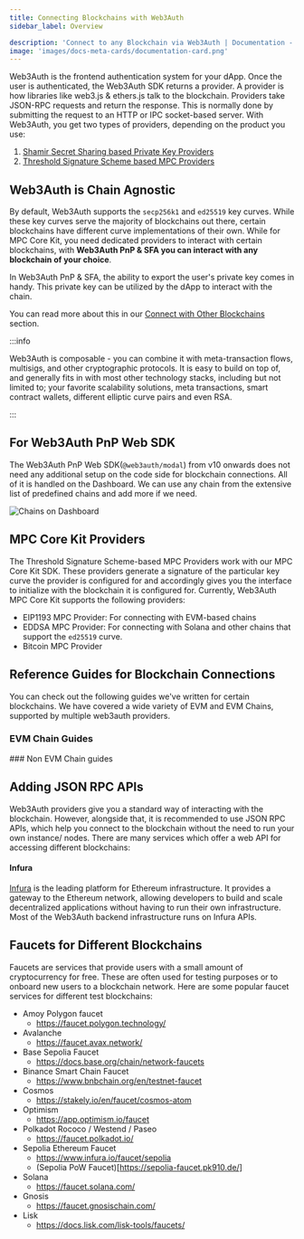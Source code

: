 ```yaml
---
title: Connecting Blockchains with Web3Auth
sidebar_label: Overview

description: 'Connect to any Blockchain via Web3Auth | Documentation - Web3Auth'
image: 'images/docs-meta-cards/documentation-card.png'
---
```



Web3Auth is the frontend authentication system for your dApp. Once the user is authenticated, the Web3Auth SDK returns a provider. A provider is how libraries like web3.js & ethers.js talk to the blockchain. Providers take JSON-RPC requests and return the response. This is normally done by submitting the request to an HTTP or IPC socket-based server. With Web3Auth, you get two types of providers, depending on the product you use:

1. [Shamir Secret Sharing based Private Key Providers](#for-web3auth-pnp-web-sdk)
2. [Threshold Signature Scheme based MPC Providers](#mpc-core-kit-providers)

## Web3Auth is Chain Agnostic

By default, Web3Auth supports the `secp256k1` and `ed25519` key curves. While these key curves serve the majority of blockchains out there, certain blockchains have different curve implementations of their own. While for MPC Core Kit, you need dedicated providers to interact with certain blockchains, with **Web3Auth PnP & SFA you can interact with any blockchain of your choice**.

In Web3Auth PnP & SFA, the ability to export the user's private key comes in handy. This private key can be utilized by the dApp to interact with the chain.

You can read more about this in our [Connect with Other Blockchains](./other/) section.

:::info

Web3Auth is composable - you can combine it with meta-transaction flows, multisigs, and other cryptographic protocols. It is easy to build on top of, and generally fits in with most other technology stacks, including but not limited to; your favorite scalability solutions, meta transactions, smart contract wallets, different elliptic curve pairs and even RSA.

:::

## For Web3Auth PnP Web SDK

The Web3Auth PnP Web SDK(`@web3auth/modal`) from v10 onwards does not need any additional setup on the code side for blockchain connections. All of it is handled on the Dashboard. We can use any chain from the extensive list of predefined chains and add more if we need.

![Chains on Dashboard](https://i.ibb.co/4nCD2GTJ/chains.gif)

## MPC Core Kit Providers

The Threshold Signature Scheme-based MPC Providers work with our MPC Core Kit SDK. These providers generate a signature of the particular key curve the provider is configured for and accordingly gives you the interface to initialize with the blockchain it is configured for. Currently, Web3Auth MPC Core Kit supports the following providers:

- EIP1193 MPC Provider: For connecting with EVM-based chains
- EDDSA MPC Provider: For connecting with Solana and other chains that support the `ed25519` curve.
- Bitcoin MPC Provider

## Reference Guides for Blockchain Connections

You can check out the following guides we've written for certain blockchains. We have covered a wide variety of EVM and EVM Chains, supported by multiple web3auth providers.

### EVM Chain Guides

<EVMChains />
### Non EVM Chain guides

<OtherChains />

## Adding JSON RPC APIs

Web3Auth providers give you a standard way of interacting with the blockchain. However, alongside that, it is recommended to use JSON RPC APIs, which help you connect to the blockchain without the need to run your own instance/ nodes. There are many services which offer a web API for accessing different blockchains:

#### Infura

[Infura](https://infura.io) is the leading platform for Ethereum infrastructure. It provides a gateway to the Ethereum network, allowing developers to build and scale decentralized applications without having to run their own infrastructure. Most of the Web3Auth backend infrastructure runs on Infura APIs.

## Faucets for Different Blockchains

Faucets are services that provide users with a small amount of cryptocurrency for free. These are often used for testing purposes or to onboard new users to a blockchain network. Here are some popular faucet services for different test blockchains:

- Amoy Polygon faucet
  - https://faucet.polygon.technology/
- Avalanche
  - https://faucet.avax.network/
- Base Sepolia Faucet
  - https://docs.base.org/chain/network-faucets
- Binance Smart Chain Faucet
  - https://www.bnbchain.org/en/testnet-faucet
- Cosmos
  - https://stakely.io/en/faucet/cosmos-atom
- Optimism
  - https://app.optimism.io/faucet
- Polkadot Rococo / Westend / Paseo
  - https://faucet.polkadot.io/
- Sepolia Ethereum Faucet
  - https://www.infura.io/faucet/sepolia
  - (Sepolia PoW Faucet)[https://sepolia-faucet.pk910.de/]
- Solana
  - https://faucet.solana.com/
- Gnosis
  - https://faucet.gnosischain.com/
- Lisk
  - https://docs.lisk.com/lisk-tools/faucets/
